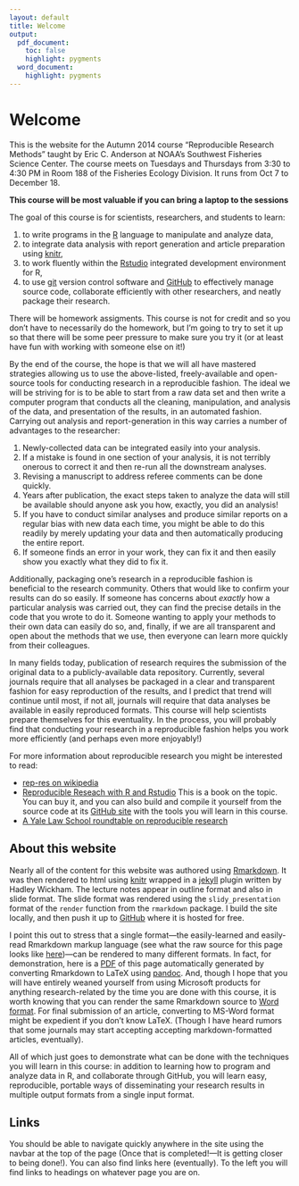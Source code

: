 ```yaml
---
layout: default
title: Welcome
output:
  pdf_document:
    toc: false
    highlight: pygments
  word_document:
    highlight: pygments
---
```


# Welcome {#welcome}

This is the website for the Autumn 2014 course "Reproducible Research Methods" taught by Eric C. Anderson at NOAA's Southwest Fisheries Science Center.  The
course meets on Tuesdays and Thursdays from 3:30 to 4:30 PM in Room 188 of the Fisheries Ecology Division.  It runs from Oct 7 to December 18.

__This course will be most valuable if you can bring a laptop to the sessions__

The goal of this course is for scientists, researchers, and students to learn:

1. to write programs in the [R](http://cran.r-project.org) language to manipulate and analyze data,
1. to integrate data analysis with report generation and article preparation using [knitr](http://yihui.name/knitr/),
1. to work fluently within the [Rstudio](http://www.rstudio.com) integrated development environment for R,
1. to use [git](http://git-scm.com) version control software and [GitHub](https://github.com) to effectively manage  source code, collaborate efficiently with 
other researchers, and neatly package their research.

There will be homework assigments.  This course is not for credit and so you don't have to necessarily do the 
homework, but I'm going to try to set it up so that there will be some peer pressure to make sure you try it
(or at least have fun with working with someone else on it!)

By the end of the course, the hope is that we will all have mastered strategies allowing us to use the above-listed, freely-available and open-source tools 
for conducting research in a reproducible fashion.  The ideal we will be striving for is to be able to start from a raw data set and then write a computer 
program that conducts all the cleaning, manipulation, and analysis of the data, and presentation of the results, in an automated fashion.  Carrying out analysis 
and report-generation in this way carries a number of advantages to the researcher:

1. Newly-collected data can be integrated easily into your analysis.
2. If a mistake is found in one section of your analysis, it is not terribly onerous to correct it and then re-run all the downstream analyses.
3. Revising a manuscript to address referee comments can be done quickly.
4. Years after publication, the exact steps taken to analyze the data will still be available should anyone ask you how, exactly, you did an analysis!
5. If you have to conduct similar analyses and produce similar reports on a regular bias with new data each time, you might be able to do this readily by merely 
updating your data and then automatically producing the entire report.
6. If someone finds an error in your work, they can fix it and then easily show you exactly what they did to fix it.


Additionally, packaging one's research in a reproducible fashion is beneficial to the research community. Others that would like to confirm your results can do so
easily.  If someone has concerns about *exactly* how a particular analysis was carried out, they can find the precise 
details in the code that you wrote to do it.
Someone wanting to apply your methods to their own data can easily do so, and, finally, if we are all transparent and
open about the methods that we use, then
everyone can learn more quickly from their colleagues.


In many fields today, publication of research requires the submission of the original data to a publicly-available data repository.  Currently, several journals 
require that all analyses be packaged in a clear and transparent fashion for easy reproduction of the results, and I predict that trend will continue until most, 
if not all, journals will require that data analyses be available in easily reproduced formats.  This course will help scientists prepare themselves for this 
eventuality.  In the process, you will probably find that conducting your research in a reproducible fashion helps you work more efficiently (and perhaps even 
more enjoyably!)

For more information about reproducible research you might be interested to read:

* [rep-res on wikipedia](http://en.wikipedia.org/wiki/Reproducibility#Reproducible_research)
* [Reproducible Reseach with R and Rstudio](http://www.amazon.com/Reproducible-Research-RStudio-Chapman-Series/dp/1466572841)  This is a book on the topic.  You 
can buy it, and you can also build and compile it yourself from the source code at its [GitHub site](https://github.com/christophergandrud/Rep-Res-Book) with the 
tools you will learn in this course.
* [A Yale Law School roundtable on reproducible research](https://web.stanford.edu/~vcs/papers/RoundtableDeclaration2010.pdf)

## About this website {#welcome-about-site}
Nearly all of the content for this website was authored using [Rmarkdown](http://rmarkdown.rstudio.com/).  It was then rendered to html using 
[knitr](http://yihui.name/knitr/) wrapped in a [jekyll](http://jekyllrb.com/) plugin written by Hadley Wickham.  The lecture notes appear in outline format and 
also in slide format.
The slide format was rendered using the  `slidy_presentation` format of the `render` function from the `rmarkdown` package. I build the site locally, and then 
push it up to [GitHub](http://github.com) where it is hosted for free. 

I point this out to stress that a single format---the easily-learned and easily-read Rmarkdown markup language (see what the raw source for this page looks like 
[here](https://raw.githubusercontent.com/eriqande/rep-res-course/master/index.rmd))---can be rendered to many different formats.  In fact, for demonstration,
here is a [PDF](./word_and_pdf/index.pdf) of this page automatically generated by converting Rmarkdown to LaTeX using [pandoc](http://johnmacfarlane.net/pandoc/).
And, though I hope that you will have entirely weaned yourself from using Microsoft products for anything research-related by the time you are done with this 
course, it is worth knowing that you can render the same Rmarkdown source to [Word format](./word_and_pdf/index.docx).  For final submission of an article, 
converting to MS-Word format might be expedient if you don't know LaTeX.  (Though I have heard rumors that some journals may start accepting accepting markdown-formatted articles, eventually).  

All of which just goes to demonstrate what can be done with the techniques you will learn in this course: in addition to learning how to program and analyze data 
in R, and collaborate through GitHub, you will learn easy, reproducible, portable ways of disseminating your research results in multiple output formats from a 
single input format.


## Links {#welcome-links}
You should be able to navigate quickly anywhere in the site using the navbar at the top of the page (Once that is completed!---It is getting
closer to being done!).  You can also find links here 
(eventually).  To the left you will find links to headings on whatever page you are on.

 
